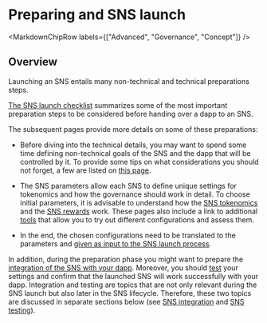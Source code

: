 
# Preparing and SNS launch

<MarkdownChipRow labels={["Advanced", "Governance", "Concept"]} />

## Overview
Launching an SNS entails many non-technical and technical preparations steps.

[The SNS launch checklist](sns-checklist.mdx) summarizes some of the most important preparation
steps to be considered before handing over a dapp to an SNS.

The subsequent pages provide more details on some of these preparations:
* Before diving into the technical details, you may want to spend some time defining
non-technical goals of the SNS and the dapp that will be controlled by it.
To provide some tips on what considerations you should not forget, a few are listed on
[this page](predeployment-considerations.mdx).

* The SNS parameters allow each SNS to define unique settings for tokenomics and how the
governance should work in detail.
To choose initial parameters, it is advisable to understand how the
[SNS tokenomics](tokenomics-intro.mdx) and the [SNS rewards](rewards.mdx) work.
These pages also include a link to additional [tools](https://wiki.internetcomputer.org/wiki/How-To:_SNS_tokenomics_configuration)
that allow you to try out different configurations and assess them.

* In the end, the chosen configurations need to be translated to the parameters and
[given as input to the SNS launch process](preparation.mdx).


In addition, during the preparation phase you might want to prepare the [integration of the SNS
with your dapp](../integrating/index.mdx).
Moreover, you should [test](../testing/testing-before-launch.mdx) your settings and confirm
that the launched SNS will work successfully with your dapp.
Integration and testing are topics that are not only relevant during the SNS launch but also
later in the SNS lifecycle.
Therefore, these two topics are discussed in separate sections below
(see [SNS integration](../integrating/index.mdx) and [SNS testing](../testing/testing-before-launch.mdx)).
